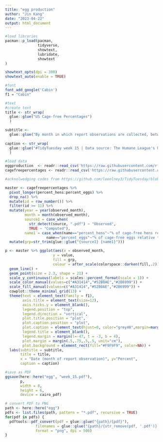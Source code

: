 ```yaml
---
title: "egg production"
author: "Jin Kang"
date: "2023-04-22"
output: html_document
---
```


```r
#load libraries
pacman::p_load(pacman,      
               tidyverse,
               showtext,
               lubridate,
               showtext
)

showtext_opts(dpi = 300)
showtext_auto(enable = TRUE)

#font
font_add_google('Cabin')
f1 = "Cabin"

#text
#create text
title <- str_wrap(
  glue::glue("US Cage-free Percentages")
  )

subtitle <-  
  glue::glue("By month in which report observations are collected, between Aug 2016 to Feb 2021.")
  
caption <- str_wrap(
  glue::glue("#TidyTuesday week 15 | Data source: The Humane League's US Egg Production")
  )

```

```r
#load data
eggproduction  <- readr::read_csv('https://raw.githubusercontent.com/rfordatascience/tidytuesday/master/data/2023/2023-04-11/egg-production.csv')
cagefreepercentages <- readr::read_csv('https://raw.githubusercontent.com/rfordatascience/tidytuesday/master/data/2023/2023-04-11/cage-free-percentages.csv')
```


```r
#acknolwedging codes from https://github.com/leeolney3/TidyTuesday/blob/main/2023/week_15/2023_15.qmd

master <- cagefreepercentages %>% 
  pivot_longer(percent_hens:percent_eggs) %>%
  drop_na() %>%
  mutate(id = row_number()) %>%
  filter(id >= 11) %>%
  mutate(year = year(observed_month),
         month = month(observed_month),
         source1 = case_when(
           str_detect(source, ".pdf") ~ "Observed",
           TRUE ~ "Computed"), 
         name1 = case_when(name=="percent_hens"~"% of cage-free hens relative to all table-egg-laying hens", 
                   name=="percent_eggs"~"% of cage-free eggs relative to all table eggs")) %>%
  mutate(grp=str_trim(glue::glue("{source1} {name1}")))

p <- master %>% ggplot(aes(x = observed_month, 
                      y = value, 
                      fill = grp,
                      colour = after_scale(colorspace::darken(fill,.2)))) +
  geom_line() +
  geom_point(size = 2.3, shape = 21) +
  scale_y_continuous(labels = scales::percent_format(scale = 1)) +
  scale_color_manual(values=c("#A31414","#52B0AE","#2B6999")) +
  scale_fill_manual(values=c("#A31414","#52B0AE","#2B6999")) +
  cowplot::theme_minimal_grid(13) +
  theme(text = element_text(family = f1),
        axis.title = element_text(size=12),
        axis.ticks.y = element_blank(),
        legend.position = "top",
        legend.direction = "vertical",
        plot.title.position = "plot",
        plot.caption.position = "plot",
        plot.caption = element_text(hjust=0, color="grey40",margin=margin(t=8)),
        legend.title = element_blank(),
        legend.margin = margin(l=-47, t = -3, b = 4),
        plot.margin = margin(.5,.75,.5,.5, unit="cm"),
        plot.background = element_rect(fill="#F9F9F9", color=NA)) +
  labs(subtitle = subtitle,
       title = title,
       x = "Date (month of report observation)", y="Percent",
       caption = caption)
```


```r
#save as PDF
ggsave(here::here("egg", "week_15.pdf"),
       p, 
       width = 8,
       height = 6,
       device = cairo_pdf)

# convert PDF to PNG
path <- here::here("egg")
pdfs <- list.files(path, pattern = "*.pdf", recursive = TRUE)
for(pdf in pdfs) {
  pdftools::pdf_convert(pdf = glue::glue("{path}/{pdf}"), 
              filenames = glue::glue("{path}/{str_remove(pdf, '.pdf')}.png"),
              format = "png", dpi = 500)
}
```

